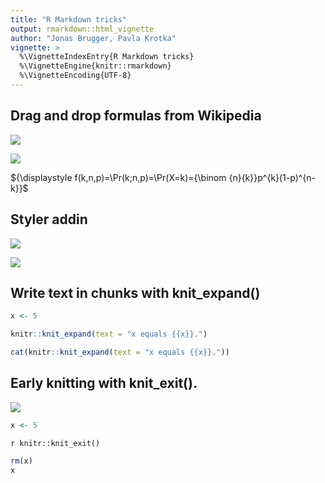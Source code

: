 ```yaml
---
title: "R Markdown tricks"
output: rmarkdown::html_vignette
author: "Jonas Brugger, Pavla Krotka"
vignette: >
  %\VignetteIndexEntry{R Markdown tricks}
  %\VignetteEngine{knitr::rmarkdown}
  %\VignetteEncoding{UTF-8}
---
```



## Drag and drop formulas from Wikipedia


![](Bino1.jpg)


![](Bino2.jpg)


${\displaystyle f(k,n,p)=\Pr(k;n,p)=\Pr(X=k)={\binom {n}{k}}p^{k}(1-p)^{n-k}}$



## Styler addin


![](Style1.jpg)


![](Style2.jpg)


## Write text in chunks with knit_expand()


```r
x <- 5
```

```r
knitr::knit_expand(text = "x equals {{x}}.")
```

```r
cat(knitr::knit_expand(text = "x equals {{x}}."))
```


## Early knitting with knit_exit().


![](Knitexit.jpg)

```r
x <- 5
```

`r knitr::knit_exit()`

```r
rm(x)
x
```

